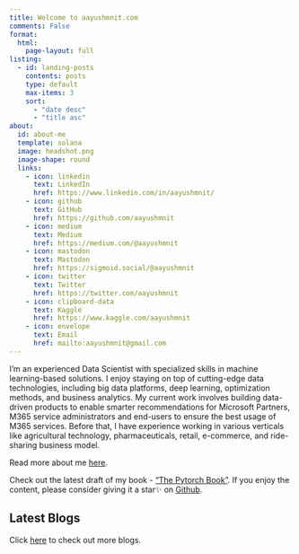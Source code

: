 ```yaml
---
title: Welcome to aayushmnit.com
comments: False
format:
  html:
    page-layout: full
listing:
  - id: landing-posts
    contents: posts
    type: default
    max-items: 3
    sort: 
      - "date desc"
      - "title asc"
about:
  id: about-me
  template: solana
  image: headshot.png
  image-shape: round
  links:
    - icon: linkedin
      text: LinkedIn
      href: https://www.linkedin.com/in/aayushmnit/
    - icon: github
      text: GitHub
      href: https://github.com/aayushmnit
    - icon: medium
      text: Medium
      href: https://medium.com/@aayushmnit  
    - icon: mastodon
      text: Mastodon
      href: https://sigmoid.social/@aayushmnit
    - icon: twitter
      text: Twitter
      href: https://twitter.com/aayushmnit
    - icon: clipboard-data
      text: Kaggle
      href: https://www.kaggle.com/aayushmnit
    - icon: envelope
      text: Email
      href: mailto:aayushmnit@gmail.com
---
```


:::{#about-me}
I'm an experienced Data Scientist with specialized skills in machine learning-based solutions. I enjoy staying on top of cutting-edge data technologies, including big data platforms, deep learning, optimization methods, and business analytics. My current work involves building data-driven products to enable smarter recommendations for Microsoft Partners, M365 service administrators and end-users to ensure the best usage of M365 services. Before that, I have experience working in various verticals like agricultural technology, pharmaceuticals, retail, e-commerce, and ride-sharing business model.

Read more about me [here](about.qmd).


:::
Check out the latest draft of my book - ["The Pytorch Book"](https://aayushmnit.com/pytorch_book/). If you enjoy the content, please consider giving it a star✨ on [Github](https://github.com/aayushmnit/pytorch_book).

:::::{.grid}
::::{.g-col-12 .g-col-md-12}
## Latest Blogs
Click [here](blog.qmd) to check out more blogs.

:::{#landing-posts}
:::
::::
:::::